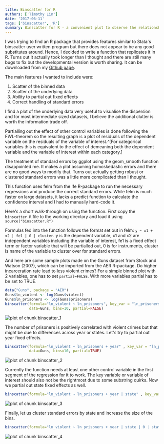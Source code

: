```yaml
---
title: Binscatter for R
authors: ['Timothy Lin']
date: '2017-06-11'
tags: ['binscatter', 'R']
summary: Binscatter for R - a convenient plot to observe the relationship between two variables, especially when working with large datasets
---
```


I was trying to find an R package that provides features similar to Stata's binscatter user written program but there does not appear to be any good substitutes around. Hence, I decided to write a function that replicates it in R. Turns out it actually took longer than I thought and there are still many bugs to fix but the developmental version is worth sharing. It can be downloaded from my [Github page](https://github.com/timlrx/binscatter/blob/master/binscatter.R).

The main features I wanted to include were:

1. Scatter of the binned data
2. Scatter of the underlying data
3. Ability to partial out fixed effects
4. Correct handling of standard errors

I find a plot of the underlying data very useful to visualise the dispersion and for most intermediate sized datasets, I believe the additional clutter is worth the information trade off.

Partialling out the effect of other control variables is done following the FWL-theorem so the resulting graph is a plot of residuals of the dependent variable on the residuals of the variable of interest.^[For categorical variables this is equivalent to the effect of demeaning both the dependent variable and the variable of interest within each category.]

The treatment of standard errors by ggplot using the geom_smooth function disappointed me. It makes a plot assuming homoskedastic errors and there are no good ways to modify that. Turns out actually getting robust or clustered standard errors was a little more complicated than I thought.

This function uses felm from the lfe R-package to run the necessary regressions and produce the correct standard errors. While felm is much faster on large datasets, it lacks a predict function to calculate the confidence interval and I had to manually hard-code it.

Here's a short walk-through on using the function. First copy the `binscatter.R` file to the working directory and load it using `source("binscatter.R")`

Formulas fed into the function follows the format set out in felm: `y ~ x1 + x2 | fe1 | 0 | cluster`. y is the dependent variable, x1 and x2 are independent variables including the variable of interest, fe1 is a fixed effect term or factor variable that will be partialled out, 0 is for instruments, cluster is name of the variable to cluster over for standard errors.

And here are some sample plots made on the Guns dataset from Stock and Watson (2007), which can be imported from the AER R-package. Do higher incarceration rate lead to less violent crimes? For a simple binned plot with 2 variables, one has to set `partial=FALSE`. With more variables partial has to be set to TRUE.

```r
data("Guns", package = "AER")
Guns$ln_violent <- log(Guns$violent)
Guns$ln_prisoners <- log(Guns$prisoners)
binscatter(formula="ln_violent ~ ln_prisoners", key_var = "ln_prisoners",
           data=Guns, bins=10, partial=FALSE)
```

![plot of chunk binscatter_1](/static/r/binscatter_1-1.png)

The number of prisoners is positively correlated with violent crimes but that might be due to differences across year or states. Let's try to partial out year fixed effects.

```r
binscatter(formula="ln_violent ~ ln_prisoners + year" , key_var = "ln_prisoners",
           data=Guns, bins=10, partial=TRUE)
```

![plot of chunk binscatter_2](/static/r/binscatter_2-1.png)

Currently the function needs at least one other control variable in the first segment of the regression for it to work. The key variable or variable of interest should also not be the rightmost due to some substring quirks. Now we partial out state fixed effects as well.

```r
binscatter(formula="ln_violent ~ ln_prisoners + year | state" , key_var = "ln_prisoners", data=Guns, bins=10, partial=TRUE)
```

![plot of chunk binscatter_3](/static/r/binscatter_3-1.png)

Finally, let us cluster standard errors by state and increase the size of the bins.

```r
binscatter(formula="ln_violent ~ ln_prisoners + year | state | 0 | state " , key_var = "ln_prisoners",data=Guns, bins=20, partial=TRUE)
```

![plot of chunk binscatter_4](/static/r/binscatter_4-1.png)
